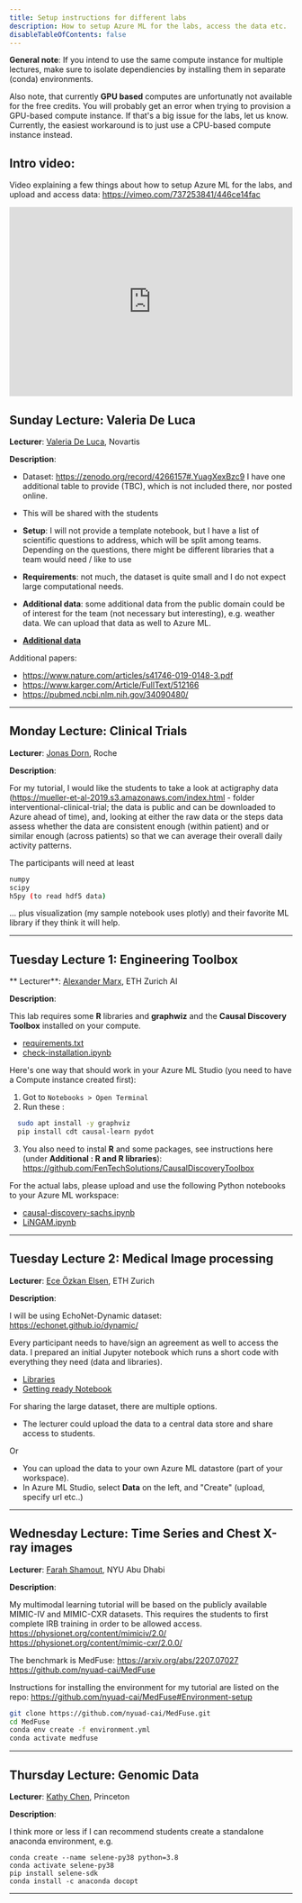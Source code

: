 ```yaml
---
title: Setup instructions for different labs
description: How to setup Azure ML for the labs, access the data etc.
disableTableOfContents: false
---
```


**General note**:
If you intend to use the same compute instance for multiple lectures, make sure to
isolate dependiencies by installing them in separate (conda) environments.

Also note, that currently **GPU based** computes are unfortunatly not available for the free credits.
You will probably get an error when trying to provision a GPU-based compute instance. If that's a big issue for the labs, let us know.
Currently, the easiest workaround is to just use a CPU-based compute instance instead.

## Intro video:

Video explaining a few things about how to setup Azure ML for the labs, and upload and access data:
https://vimeo.com/737253841/446ce14fac

<div style="padding:66.67% 0 0 0;position:relative;">
  <iframe
    src="https://player.vimeo.com/video/737253841?h=446ce14fac&amp;badge=0&amp;autopause=0&amp;player_id=0&amp;app_id=58479"
    frameborder="0"
    allow="autoplay; fullscreen; picture-in-picture"
    allowfullscreen
    style="position:absolute;top:0;left:0;width:100%;height:100%;"
    title="Azure ML - Prepare for Lectures"
  ></iframe>
</div>
<script src="https://player.vimeo.com/api/player.js"></script>

## Sunday Lecture: Valeria De Luca

**Lecturer**: [Valeria De Luca](https://www.linkedin.com/in/valeria-de-luca-83b49673/), Novartis

**Description**:

- Dataset: https://zenodo.org/record/4266157#.YuagXexBzc9
  I have one additional table to provide (TBC), which is not included there, nor posted online.
- This will be shared with the students

- **Setup**: I will not provide a template notebook, but I have a list of scientific questions to address, which will be split among teams.
  Depending on the questions, there might be different libraries that a team would need / like to use
- **Requirements**: not much, the dataset is quite small and I do not expect large computational needs.
- **Additional data**: some additional data from the public domain could be of interest for the team (not necessary but interesting),
  e.g. weather data. We can upload that data as well to Azure ML.

- **[Additional data](/assets/valeria/references.zip)**

Additional papers:

- https://www.nature.com/articles/s41746-019-0148-3.pdf
- https://www.karger.com/Article/FullText/512166
- https://pubmed.ncbi.nlm.nih.gov/34090480/

---

## Monday Lecture: Clinical Trials

**Lecturer**: [Jonas Dorn](https://www.linkedin.com/in/jonas-dorn-6b371933/), Roche

**Description**:

For my tutorial,
I would like the students to take a look at actigraphy data
(https://mueller-et-al-2019.s3.amazonaws.com/index.html - folder interventional-clinical-trial;
the data is public and can be downloaded to Azure ahead of time),
and, looking at either the raw data or the steps data assess whether the data are consistent enough (within patient)
and or similar enough (across patients) so that we can average their overall daily activity patterns.

The participants will need at least

```bash
numpy
scipy
h5py (to read hdf5 data)
```

... plus visualization (my sample notebook uses plotly) and their favorite ML library if they think it will help.

---

## Tuesday Lecture 1: Engineering Toolbox

** Lecturer**: [Alexander Marx](https://www.linkedin.com/in/alexander-marx-279013188/), ETH Zurich AI

**Description**:

This lab requires some **R** libraries and **graphwiz** and the **Causal Discovery Toolbox** installed on your compute.

- [requirements.txt](/assets/alexander/requirements.txt)
- [check-installation.ipynb](/assets/alexander/check-installation.ipynb)

Here's one way that should work in your Azure ML Studio (you need to have a Compute instance created first):

1. Got to `Notebooks > Open Terminal`
2. Run these :

```bash
  sudo apt install -y graphviz
  pip install cdt causal-learn pydot
```

3. You also need to instal **R** and some packages, see instructions here (under **Additional : R and R libraries**):
   https://github.com/FenTechSolutions/CausalDiscoveryToolbox

For the actual labs, please upload and use the following Python notebooks to your Azure ML workspace:

- [causal-discovery-sachs.ipynb](/assets/alexander/causal-discovery-sachs.ipynb)
- [LiNGAM.ipynb](/assets/alexander/LiNGAM.ipynb)

---

## Tuesday Lecture 2: Medical Image processing

**Lecturer**: [Ece Özkan Elsen](https://www.linkedin.com/in/ece-%C3%B6zkan-elsen-452716180/), ETH Zurich

**Description**:

I will be using EchoNet-Dynamic dataset:
https://echonet.github.io/dynamic/

Every participant needs to have/sign an agreement as well to access the data.
I prepared an initial Jupyter notebook which runs a short code with everything they need (data and libraries).

- [Libraries](/assets/ece/libraries_list_heartEcho_Ece.txt)
- [Getting ready Notebook](/assets/ece/GettingReady.ipynb)

For sharing the large dataset, there are multiple options.

- The lecturer could upload the data to a central data store and share access to students.

Or

- You can upload the data to your own Azure ML datastore (part of your workspace).
- In Azure ML Studio, select **Data** on the left, and "Create" (upload, specify url etc..)

---

## Wednesday Lecture: Time Series and Chest X-ray images

**Lecturer**: [Farah Shamout](https://www.linkedin.com/in/farahshamout/), NYU Abu Dhabi

**Description**:

My multimodal learning tutorial will be based on the publicly available MIMIC-IV and MIMIC-CXR datasets.
This requires the students to first complete IRB training in order to be allowed access.
https://physionet.org/content/mimiciv/2.0/
https://physionet.org/content/mimic-cxr/2.0.0/

The benchmark is MedFuse: https://arxiv.org/abs/2207.07027
https://github.com/nyuad-cai/MedFuse

Instructions for installing the environment for my tutorial are listed on the repo:
https://github.com/nyuad-cai/MedFuse#Environment-setup

```bash
git clone https://github.com/nyuad-cai/MedFuse.git
cd MedFuse
conda env create -f environment.yml
conda activate medfuse
```

---

## Thursday Lecture: Genomic Data

**Lecturer**: [Kathy Chen](https://www.linkedin.com/in/kathy-chen-5a33aa92/), Princeton

**Description**:

I think more or less if I can recommend students create a standalone anaconda environment, e.g.

```
conda create --name selene-py38 python=3.8
conda activate selene-py38
pip install selene-sdk
conda install -c anaconda docopt
```

---
